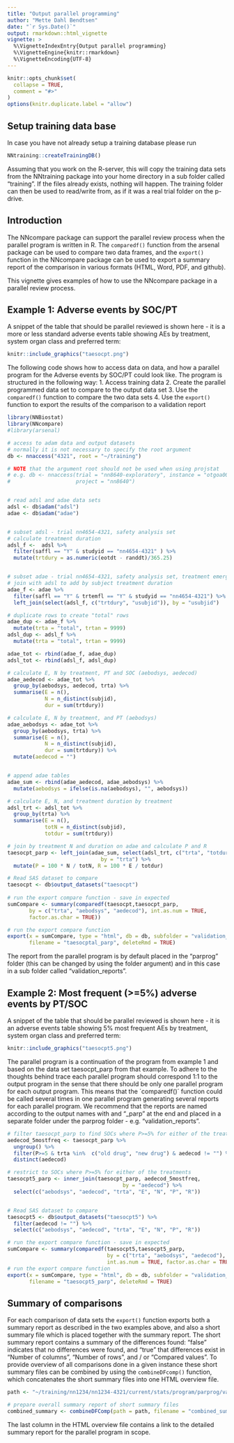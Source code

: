 ```yaml
---
title: "Output parallel programming"
author: "Mette Dahl Bendtsen"
date: "`r Sys.Date()`"
output: rmarkdown::html_vignette
vignette: >
  %\VignetteIndexEntry{Output parallel programming}
  %\VignetteEngine{knitr::rmarkdown}
  %\VignetteEncoding{UTF-8}
---
```


```r
knitr::opts_chunk$set(
  collapse = TRUE,
  comment = "#>"
)
options(knitr.duplicate.label = "allow")
```

## Setup training data base
In case you have not already setup a training database please run
```r
NNtraining::createTrainingDB()
```
Assuming that you work on the R-server, this will copy the training data sets 
from the NNtraining package into your home directory in a sub folder called 
"training". If the files already exists, nothing will happen. The training 
folder can then be used to read/write from, as if it was a real trial folder on 
the p-drive.

## Introduction
The NNcompare package can support the parallel review process when the parallel 
program is written in R. 
The `comparedf()` function from the arsenal package can be used to compare two 
data frames, and the `export()` function in the NNcompare package
can be used to export a summary report of the 
comparison in various formats (HTML, Word, PDF, and github).

This vignette gives examples of how to use the NNcompare package in a parallel 
review process.

## Example 1: Adverse events by SOC/PT 
A snippet of the table that should be parallel reviewed is shown here - it is a 
more or less standard adverse events table showing AEs by treatment, system 
organ class and preferred term:
```r
knitr::include_graphics("taesocpt.png")
```


The following code shows how to access data on data, and how a parallel 
program for the Adverse events by SOC/PT could look like. The program is 
structured in the following way:
1. Access training data 
2. Create the parallel programmed data set to compare to the output data set
3. Use the `comparedf()` function to compare the two data sets
4. Use the `export()` function to export the results of the 
comparison to a validation report 
```r
library(NNBiostat)
library(NNcompare)
#library(arsenal)

# access to adam data and output datasets
# normally it is not necessary to specify the root argument
db <- nnaccess("4321", root = "~/training")

# NOTE that the argument root should not be used when using projstat
# e.g. db <- nnaccess(trial = "nn8640-exploratory", instance = "otgoa001", 
#                     project = "nn8640")


# read adsl and adae data sets
adsl <- db$adam("adsl")
adae <- db$adam("adae")


# subset adsl - trial nn4654-4321, safety analysis set
# calculate treatment duration
adsl_f <-  adsl %>%
  filter(saffl == "Y" & studyid == "nn4654-4321" ) %>%
  mutate(trtdury = as.numeric(eotdt - randdt)/365.25)


# subset adae - trial nn4654-4321, safety analysis set, treatment emergent AEs
# join with adsl to add by subject treatment duration
adae_f <- adae %>%
  filter(saffl == "Y" & trtemfl == "Y" & studyid == "nn4654-4321") %>%
  left_join(select(adsl_f, c("trtdury", "usubjid")), by = "usubjid")

# duplicate rows to create "total" rows
adae_dup <- adae_f %>%
  mutate(trta = "total", trtan = 9999)
adsl_dup <- adsl_f %>%
  mutate(trta = "total", trtan = 9999)

adae_tot <- rbind(adae_f, adae_dup)
adsl_tot <- rbind(adsl_f, adsl_dup)

# calculate E, N by treatment, PT and SOC (aebodsys, aedecod)
adae_aedecod <- adae_tot %>%
  group_by(aebodsys, aedecod, trta) %>%
  summarise(E = n(),
            N = n_distinct(subjid),
            dur = sum(trtdury))

# calculate E, N by treatment, and PT (aebodsys)
adae_aebodsys <- adae_tot %>%
  group_by(aebodsys, trta) %>%
  summarise(E = n(),
            N = n_distinct(subjid),
            dur = sum(trtdury)) %>%
  mutate(aedecod = "")


# append adae tables
adae_sum <- rbind(adae_aedecod, adae_aebodsys) %>%
  mutate(aebodsys = ifelse(is.na(aebodsys), "", aebodsys))

# calculate E, N, and treatment duration by treatment
adsl_trt <- adsl_tot %>%
  group_by(trta) %>%
  summarise(E = n(),
            totN = n_distinct(subjid),
            totdur = sum(trtdury))

# join by treatment N and duration on adae and calculate P and R
taesocpt_parp <- left_join(adae_sum, select(adsl_trt, c("trta", "totdur", "totN")), 
                              by = "trta") %>%
  mutate(P = 100 * N / totN, R = 100 * E / totdur)

# Read SAS dataset to compare
taesocpt <- db$output_datasets("taesocpt")
 
# run the export compare function - save in expected
sumCompare <- summary(comparedf(taesocpt,taesocpt_parp, 
       by = c("trta", "aebodsys", "aedecod"), int.as.num = TRUE, 
       factor.as.char = TRUE))

# run the export compare function
export(x = sumCompare, type = "html", db = db, subfolder = "validation_reports", 
       filename = "taesocptal_parp", deleteRmd = TRUE)
```

The report from the parallel program is by default placed in the "parprog" folder 
(this can be changed by using the folder argument) and in this case in a 
sub folder called "validation_reports".


## Example 2: Most frequent (>=5%) adverse events by PT/SOC 
A snippet of the table that should be parallel reviewed is shown here - it is an
adverse events table showing 5% most frequent AEs by 
treatment, system organ class and preferred term:

```r
knitr::include_graphics("taesocpt5.png")
```


The parallel program is a continuation of the program from example 1 and based on 
the data set taesocpt_parp from that example. To adhere to the thoughts behind 
trace each parallel program should correspond 1:1 to the output program in the 
sense that there should be only one parallel program for each output program. 
This means that the ´comparedf()´ function could be called several 
times in one parallel program generating several reports for each parallel 
program. We recommend that the reports are named according to the output names 
with and "_parp" at the end and placed in a separate folder under the parprog 
folder - e.g. "validation_reports".
```r

# filter taesocpt_parp to find SOCs where P>=5% for either of the treatments
aedecod_5mostfreq <- taesocpt_parp %>%
  ungroup() %>%
  filter(P>=5 & trta %in%  c("old drug", "new drug") & aedecod != "") %>%
  distinct(aedecod)

# restrict to SOCs where P>=5% for either of the treatments
taesocpt5_parp <- inner_join(taesocpt_parp, aedecod_5mostfreq, 
                                     by = "aedecod") %>% 
  select(c("aebodsys", "aedecod", "trta", "E", "N", "P", "R"))


# Read SAS dataset to compare
taesocpt5 <- db$output_datasets("taesocpt5") %>% 
  filter(aedecod != "") %>% 
  select(c("aebodsys", "aedecod", "trta", "E", "N", "P", "R"))

# run the export compare function - save in expected
sumCompare <- summary(comparedf(taesocpt5,taesocpt5_parp, 
                                by = c("trta", "aebodsys", "aedecod"), 
                                int.as.num = TRUE, factor.as.char = TRUE))
# run the export compare function
export(x = sumCompare, type = "html", db = db, subfolder = "validation_reports", 
       filename = "taesocpt5_parp", deleteRmd = TRUE)
```

## Summary of comparisons
For each comparison of data sets the `export()` function exports both a summary
report as described in the two examples above, and also a short summary file 
which is placed together with the summary report. The short summary report 
contains a summary of the differences found: "false" indicates that no 
differences were found, and "true" that differences exist in 
"Number of columns", "Number of rows", and / or "Compared values".
To provide overview of all comparisons done in a given instance these short 
summary files can be combined by using the `combineDFcomp()` function, which 
concatenates the short summary files into one HTML overview file.

```r
path <- "~/training/nn1234/nn1234-4321/current/stats/program/parprog/validation_reports"

# prepare overall summary report of short summary files
combined_summary <- combineDFComp(path = path, filename = "combined_summary")
```

The last column in the HTML overview file contains a link to the 
detailed summary report for the parallel program in scope.